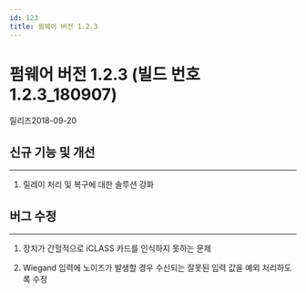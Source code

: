 ```yaml
---
id: 123
title: 펌웨어 버전 1.2.3
---
```


# 펌웨어 버전 1.2.3 (빌드 번호 1.2.3_180907)

릴리즈<Separator/>2018-09-20

## 신규 기능 및 개선

---

1. 릴레이 처리 및 복구에 대한 솔루션 강화

## 버그 수정

---

<BugLists>

1. 장치가 간헐적으로 iCLASS 카드를 인식하지 못하는 문제

1. Wiegand 입력에 노이즈가 발생할 경우 수신되는 잘못된 입력 값을 예외 처리하도록 수정

</BugLists>